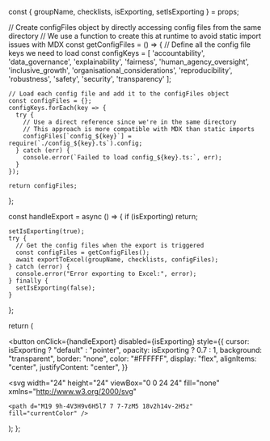 
  const { groupName, checklists, isExporting, setIsExporting } = props;

// Create configFiles object by directly accessing config files from the same directory
// We use a function to create this at runtime to avoid static import issues with MDX
const getConfigFiles = () => {
// Define all the config file keys we need to load
const configKeys = [
'accountability',
'data_governance',
'explainability',
'fairness',
'human_agency_oversight',
'inclusive_growth',
'organisational_considerations',
'reproducibility',
'robustness',
'safety',
'security',
'transparency'
];

    // Load each config file and add it to the configFiles object
    const configFiles = {};
    configKeys.forEach(key => {
      try {
        // Use a direct reference since we're in the same directory
        // This approach is more compatible with MDX than static imports
        configFiles[`config_${key}`] = require(`./config_${key}.ts`).config;
      } catch (err) {
        console.error(`Failed to load config_${key}.ts:`, err);
      }
    });

    return configFiles;

};

const handleExport = async () => {
if (isExporting) return;

    setIsExporting(true);
    try {
      // Get the config files when the export is triggered
      const configFiles = getConfigFiles();
      await exportToExcel(groupName, checklists, configFiles);
    } catch (error) {
      console.error("Error exporting to Excel:", error);
    } finally {
      setIsExporting(false);
    }

};

return (

<button
  onClick={handleExport}
  disabled={isExporting}
  style={{
    cursor: isExporting ? "default" : "pointer",
    opacity: isExporting ? 0.7 : 1,
    background: "transparent",
    border: "none",
    color: "#FFFFFF",
    display: "flex",
    alignItems: "center",
    justifyContent: "center",
  }}
>
  <svg
    width="24"
    height="24"
    viewBox="0 0 24 24"
    fill="none"
    xmlns="http://www.w3.org/2000/svg"
  >
    <path d="M19 9h-4V3H9v6H5l7 7 7-7zM5 18v2h14v-2H5z" fill="currentColor" />
  </svg>
</button>
); };
